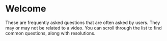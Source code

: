 
# Welcome

These are frequently asked questions that are often asked by users. They may or may not be related to a video.
You can scroll through the list to find common questions, along with resolutions.

<Cards>
  <Card
    title="BetterDiscord"
    href="faq/betterdiscord"
  ></Card>
  <Card    
    title="Scripts"
    href="faq/scripts"
  ></Card>
  <Card
    title="ShareX"
    href="faq/sharex"
  ></Card>
  <Card
    title="Spicetify"
    href="faq/spicetify"
  ></Card>
</Cards>
